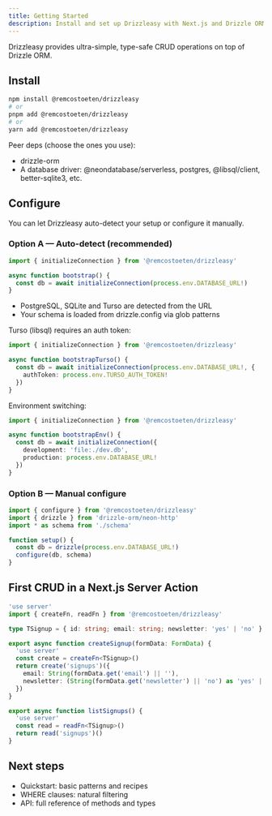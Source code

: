 ```yaml
---
title: Getting Started
description: Install and set up Drizzleasy with Next.js and Drizzle ORM.
---
```


Drizzleasy provides ultra-simple, type-safe CRUD operations on top of Drizzle ORM.

## Install

```bash
npm install @remcostoeten/drizzleasy
# or
pnpm add @remcostoeten/drizzleasy
# or
yarn add @remcostoeten/drizzleasy
```

Peer deps (choose the ones you use):
- drizzle-orm
- A database driver: @neondatabase/serverless, postgres, @libsql/client, better-sqlite3, etc.

## Configure

You can let Drizzleasy auto-detect your setup or configure it manually.

### Option A — Auto-detect (recommended)

```ts
import { initializeConnection } from '@remcostoeten/drizzleasy'

async function bootstrap() {
  const db = await initializeConnection(process.env.DATABASE_URL!)
}
```

- PostgreSQL, SQLite and Turso are detected from the URL
- Your schema is loaded from drizzle.config via glob patterns

Turso (libsql) requires an auth token:

```ts
import { initializeConnection } from '@remcostoeten/drizzleasy'

async function bootstrapTurso() {
  const db = await initializeConnection(process.env.DATABASE_URL!, {
    authToken: process.env.TURSO_AUTH_TOKEN!
  })
}
```

Environment switching:

```ts
import { initializeConnection } from '@remcostoeten/drizzleasy'

async function bootstrapEnv() {
  const db = await initializeConnection({
    development: 'file:./dev.db',
    production: process.env.DATABASE_URL!
  })
}
```

### Option B — Manual configure

```ts
import { configure } from '@remcostoeten/drizzleasy'
import { drizzle } from 'drizzle-orm/neon-http'
import * as schema from './schema'

function setup() {
  const db = drizzle(process.env.DATABASE_URL!)
  configure(db, schema)
}
```

## First CRUD in a Next.js Server Action

```ts
'use server'
import { createFn, readFn } from '@remcostoeten/drizzleasy'

type TSignup = { id: string; email: string; newsletter: 'yes' | 'no' }

export async function createSignup(formData: FormData) {
  'use server'
  const create = createFn<TSignup>()
  return create('signups')({
    email: String(formData.get('email') || ''),
    newsletter: (String(formData.get('newsletter') || 'no') as 'yes' | 'no')
  })
}

export async function listSignups() {
  'use server'
  const read = readFn<TSignup>()
  return read('signups')()
}
```

## Next steps

- Quickstart: basic patterns and recipes
- WHERE clauses: natural filtering
- API: full reference of methods and types
